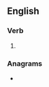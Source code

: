 ==English==

===Verb===
{{head|en|present participle}}

# {{present participle of|girdle|lang=en|nocat=1}}

===Anagrams===
* {{anagrams|en|gridling|ridgling}}